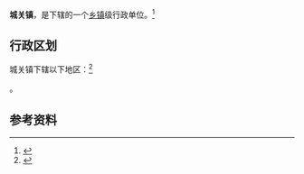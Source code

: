{{中国乡级行政区|64/02/21/100/000}}

'''城关镇'''，是{{PRC admin/fullname|64/02/21/100/000|3}}下辖的一个[[乡镇|乡镇]]级行政单位。<ref>{{PRC admin/ref sgc|{{PRC admin/parent|64/02/21/100/000}}}}</ref>

== 行政区划 ==

城关镇下辖以下地区：<ref>{{PRC admin/ref sgc|64/02/21/100/000}}</ref>

{{PRC admin/children|64/02/21/100/000}}。

== 参考资料 ==

{{reflist}}

{{行政区划小作品}}
{{PRC admin/navcat|64/02/21/100/000}}